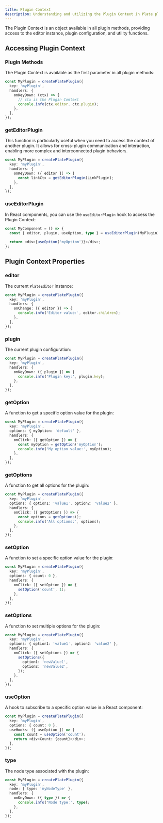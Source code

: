 ```yaml
---
title: Plugin Context
description: Understanding and utilizing the Plugin Context in Plate plugins.
---
```


The Plugin Context is an object available in all plugin methods, providing access to the editor instance, plugin configuration, and utility functions.

## Accessing Plugin Context

### Plugin Methods

The Plugin Context is available as the first parameter in all plugin methods:

```ts
const MyPlugin = createPlatePlugin({
  key: 'myPlugin',
  handlers: {
    onKeyDown: (ctx) => {
      // ctx is the Plugin Context
      console.info(ctx.editor, ctx.plugin);
    },
  },
});
```

### getEditorPlugin

This function is particularly useful when you need to access the context of another plugin. It allows for cross-plugin communication and interaction, enabling more complex and interconnected plugin behaviors.

```ts
const MyPlugin = createPlatePlugin({
  key: 'myPlugin',
  handlers: {
    onKeyDown: ({ editor }) => {
      const linkCtx = getEditorPlugin(LinkPlugin);
    },
  },
});
```

### useEditorPlugin

In React components, you can use the `useEditorPlugin` hook to access the Plugin Context:

```ts
const MyComponent = () => {
  const { editor, plugin, useOption, type } = useEditorPlugin(MyPlugin);
  
  return <div>{useOption('myOption')}</div>;
};
```

## Plugin Context Properties

### editor

The current `PlateEditor` instance:

```ts
const MyPlugin = createPlatePlugin({
  key: 'myPlugin',
  handlers: {
    onChange: ({ editor }) => {
      console.info('Editor value:', editor.children);
    },
  },
});
```

### plugin

The current plugin configuration:

```ts
const MyPlugin = createPlatePlugin({
  key: 'myPlugin',
  handlers: {
    onKeyDown: ({ plugin }) => {
      console.info('Plugin key:', plugin.key);
    },
  },
});
```

### getOption

A function to get a specific option value for the plugin:

```ts
const MyPlugin = createPlatePlugin({
  key: 'myPlugin',
  options: { myOption: 'default' },
  handlers: {
    onClick: ({ getOption }) => {
      const myOption = getOption('myOption');
      console.info('My option value:', myOption);
    },
  },
});
```

### getOptions

A function to get all options for the plugin:

```ts
const MyPlugin = createPlatePlugin({
  key: 'myPlugin',
  options: { option1: 'value1', option2: 'value2' },
  handlers: {
    onClick: ({ getOptions }) => {
      const options = getOptions();
      console.info('All options:', options);
    },
  },
});
```

### setOption

A function to set a specific option value for the plugin:

```ts
const MyPlugin = createPlatePlugin({
  key: 'myPlugin',
  options: { count: 0 },
  handlers: {
    onClick: ({ setOption }) => {
      setOption('count', 1);
    },
  },
});
```

### setOptions

A function to set multiple options for the plugin:

```ts
const MyPlugin = createPlatePlugin({
  key: 'myPlugin',
  options: { option1: 'value1', option2: 'value2' },
  handlers: {
    onClick: ({ setOptions }) => {
      setOptions({
        option1: 'newValue1',
        option2: 'newValue2',
      });
    },
  },
});
```

### useOption

A hook to subscribe to a specific option value in a React component:

```ts
const MyPlugin = createPlatePlugin({
  key: 'myPlugin',
  options: { count: 0 },
  useHooks: ({ useOption }) => {
    const count = useOption('count');
    return <div>Count: {count}</div>;
  },
});
```

### type

The node type associated with the plugin:

```ts
const MyPlugin = createPlatePlugin({
  key: 'myPlugin',
  node: { type: 'myNodeType' },
  handlers: {
    onKeyDown: ({ type }) => {
      console.info('Node type:', type);
    },
  },
});
```

